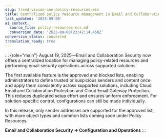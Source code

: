 ```yaml
---
slug: trend-vision-one-policy-resources-ecs
title: Centralized policy resource management in Email and Collaboration Security
last_updated: '2025-09-08'
ai_context:
  source_file: policy-resources-ecs.md
  conversion_date: '2025-09-08T23:42:14.450Z'
conversion_status: converted
translation_ready: true
---
```


::: {role="main"}
August 19, 2025—Email and Collaboration Security now offers a centralized location for managing policy-related resources and performing email security operations across supported solutions.

The first available feature is the approved and blocked lists, enabling administrators to define trusted or suspicious senders and content once and apply them consistently across supported solutions, including Cloud Email and Collaboration Protection and Cloud Email Gateway Protection. This reduces duplicated setup effort and ensures uniform enforcement. For solution-specific control, configurations can still be made individually.

In this release, only sender addresses are supported for the approved list, with more object types and common lists coming soon under Policy Resources.

**Email and Collaboration Security → Configuration and Operations**
:::
